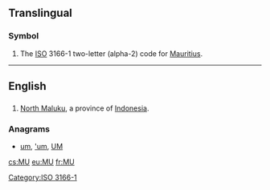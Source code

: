 ==Translingual==

===Symbol===
{{head|mul|symbol}}
# The [[ISO]] 3166-1 two-letter (alpha-2) code for [[Mauritius]].

[[Category:ISO 3166-1]]
----
==English==

==={{abbreviation-old|en}}===
{{head|en}}
# [[North Maluku]], a province of [[Indonesia]].

===Anagrams===
* [[um#English|um]], [['um#English|'um]], [[UM#English|UM]]

[[cs:MU]]
[[eu:MU]]
[[fr:MU]]
